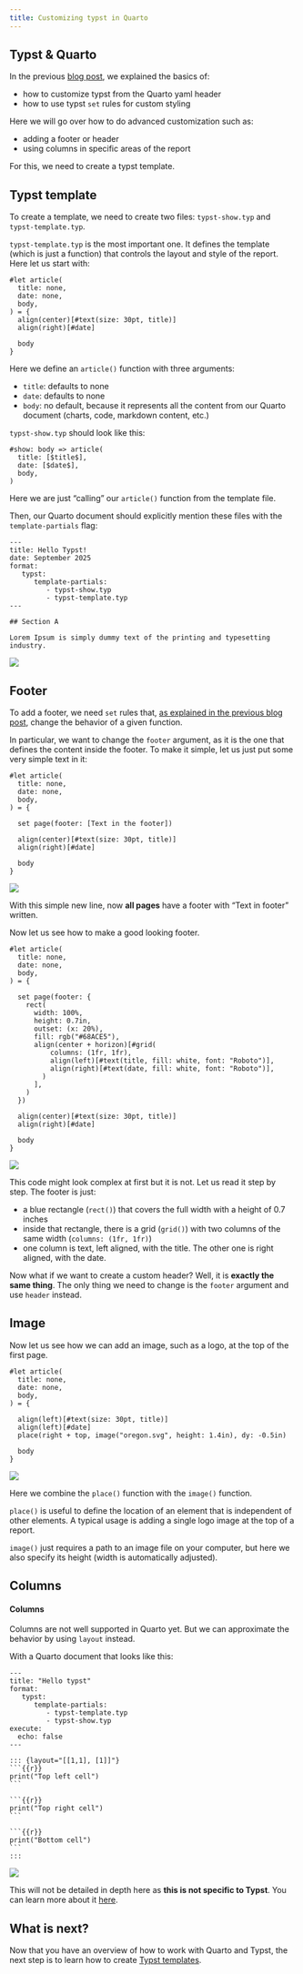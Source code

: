 ```yaml
---
title: Customizing typst in Quarto
---
```


## Typst & Quarto

In the previous [blog post](#), we explained the basics of:

* how to customize typst from the Quarto yaml header
* how to use typst `set` rules for custom styling

Here we will go over how to do advanced customization such as:

* adding a footer or header
* using columns in specific areas of the report

For this, we need to create a typst template.

## Typst template

To create a template, we need to create two files: `typst-show.typ` and `typst-template.typ`.

`typst-template.typ` is the most important one. It defines the template (which is just a function) that controls the layout and style of the report. Here let us start with:

```.typ
#let article(
  title: none,
  date: none,
  body,
) = {
  align(center)[#text(size: 30pt, title)]
  align(right)[#date]

  body
}
```

Here we define an `article()` function with three arguments:

* `title`: defaults to none
* `date`: defaults to none
* `body`: no default, because it represents all the content from our Quarto document (charts, code, markdown content, etc.)

`typst-show.typ` should look like this:

```.typ
#show: body => article(
  title: [$title$],
  date: [$date$],
  body,
)
```

Here we are just "calling" our `article()` function from the template file.

Then, our Quarto document should explicitly mention these files with the `template-partials` flag:

````qmd
---
title: Hello Typst!
date: September 2025
format:
   typst:
      template-partials: 
         - typst-show.typ
         - typst-template.typ
---

## Section A

Lorem Ipsum is simply dummy text of the printing and typesetting industry.
````

![](example-1.png)

## Footer

To add a footer, we need `set` rules that, [as explained in the previous blog post](#), change the behavior of a given function.

In particular, we want to change the `footer` argument, as it is the one that defines the content inside the footer. To make it simple, let us just put some very simple text in it:

```.typ
#let article(
  title: none,
  date: none,
  body,
) = {

  set page(footer: [Text in the footer])

  align(center)[#text(size: 30pt, title)]
  align(right)[#date]

  body
}
```

![](example-2.png)

With this simple new line, now **all pages** have a footer with "Text in footer" written.

Now let us see how to make a good looking footer.

```.typ
#let article(
  title: none,
  date: none,
  body,
) = {
  
  set page(footer: {
    rect(
      width: 100%,
      height: 0.7in,
      outset: (x: 20%),
      fill: rgb("#68ACE5"),
      align(center + horizon)[#grid(
          columns: (1fr, 1fr),
          align(left)[#text(title, fill: white, font: "Roboto")],
          align(right)[#text(date, fill: white, font: "Roboto")],
        )
      ],
    )
  })

  align(center)[#text(size: 30pt, title)]
  align(right)[#date]

  body
}
```

![](example-3.png)

This code might look complex at first but it is not. Let us read it step by step. The footer is just:

* a blue rectangle (`rect()`) that covers the full width with a height of 0.7 inches
* inside that rectangle, there is a grid (`grid()`) with two columns of the same width (`columns: (1fr, 1fr)`)
* one column is text, left aligned, with the title. The other one is right aligned, with the date.

Now what if we want to create a custom header? Well, it is **exactly the same thing**. The only thing we need to change is the `footer` argument and use `header` instead.

## Image

Now let us see how we can add an image, such as a logo, at the top of the first page.

```.typ
#let article(
  title: none,
  date: none,
  body,
) = {

  align(left)[#text(size: 30pt, title)]
  align(left)[#date]
  place(right + top, image("oregon.svg", height: 1.4in), dy: -0.5in)

  body
}
```

![](example-4.png)

Here we combine the `place()` function with the `image()` function.

`place()` is useful to define the location of an element that is independent of other elements. A typical usage is adding a single logo image at the top of a report.

`image()` just requires a path to an image file on your computer, but here we also specify its height (width is automatically adjusted).

## Columns

#### Columns

Columns are not well supported in Quarto yet. But we can approximate the behavior by using `layout` instead.

With a Quarto document that looks like this:

````qmd
---
title: "Hello typst"
format:
   typst:
      template-partials:
         - typst-template.typ
         - typst-show.typ
execute:
  echo: false
---

::: {layout="[[1,1], [1]]"}
```{{r}}
print("Top left cell")
```

```{{r}}
print("Top right cell")
```

```{{r}}
print("Bottom cell")
```
:::
````

![](example-5.png)

This will not be detailed in depth here as **this is not specific to Typst**. You can learn more about it [here](https://quarto.org/docs/authoring/figures.html).

## What is next?

Now that you have an overview of how to work with Quarto and Typst, the next step is to learn how to create [Typst templates](#link-to-next-blog-post).
